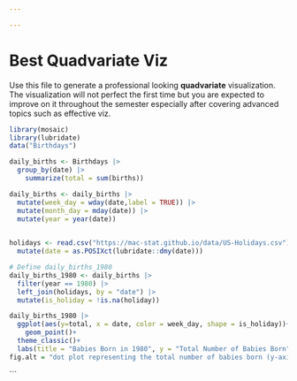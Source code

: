 ```yaml
---

---
```

# Best Quadvariate Viz {-}


Use this file to generate a professional looking **quadvariate** visualization.  The visualization will not perfect the first time but you are expected to improve on it throughout the semester especially after covering advanced topics such as effective viz.

```r

library(mosaic)
library(lubridate)
data("Birthdays")

daily_births <- Birthdays |>
  group_by(date) |>
    summarize(total = sum(births))

daily_births <- daily_births |>
  mutate(week_day = wday(date,label = TRUE)) |> 
  mutate(month_day = mday(date)) |> 
  mutate(year = year(date))
  

holidays <- read.csv("https://mac-stat.github.io/data/US-Holidays.csv") |>
  mutate(date = as.POSIXct(lubridate::dmy(date)))

```

```r
# Define daily_births_1980
daily_births_1980 <- daily_births |>
  filter(year == 1980) |>
  left_join(holidays, by = "date") |>
  mutate(is_holiday = !is.na(holiday))

```


```r
daily_births_1980 |>
  ggplot(aes(y=total, x = date, color = week_day, shape = is_holiday))+
    geom_point()+
  theme_classic()+
  labs(title = "Babies Born in 1980", y = "Total Number of Babies Born", x = "Month", caption = "Made by Shaylee (4/25)")
fig.alt = "dot plot representing the total number of babies born (y-axis) per day (x-axis) in 1980. Color each date according to its day of the week, and shape each date according to whether or not it’s a holiday.."
```
```

